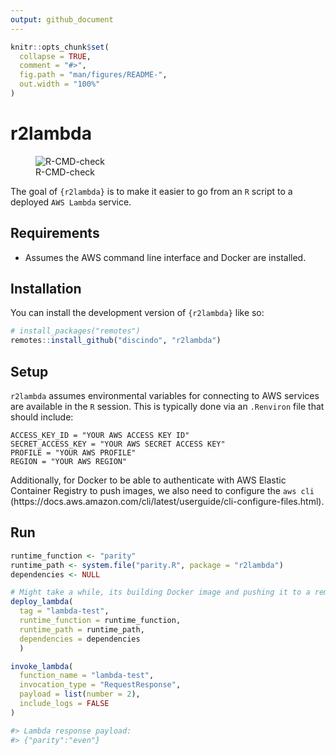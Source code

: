 ```yaml
---
output: github_document
---
```


<!-- README.md is generated from README.Rmd. Please edit that file -->

```r
knitr::opts_chunk$set(
  collapse = TRUE,
  comment = "#>",
  fig.path = "man/figures/README-",
  out.width = "100%"
)
```

# r2lambda

<!-- badges: start -->

![R-CMD-check](https://github.com/discindo/newscatcheR/workflows/R-CMD-check/badge.svg)

<!-- badges: end -->

The goal of `{r2lambda}` is to make it easier to go from an `R` script to a deployed 
`AWS Lambda` service.

## Requirements

- Assumes the AWS command line interface and Docker are installed.

## Installation

You can install the development version of `{r2lambda}` like so:

``` r
# install_packages("remotes")
remotes::install_github("discindo", "r2lambda")
```

## Setup

`r2lambda` assumes environmental variables for connecting to AWS services are available
in the `R` session. This is typically done via an `.Renviron` file that should include:

```
ACCESS_KEY_ID = "YOUR AWS ACCESS KEY ID"
SECRET_ACCESS_KEY = "YOUR AWS SECRET ACCESS KEY"
PROFILE = "YOUR AWS PROFILE"
REGION = "YOUR AWS REGION"
```

Additionally, for Docker to be able to authenticate with AWS Elastic Container Registry
to push images, we also need to configure the `aws cli` (https://docs.aws.amazon.com/cli/latest/userguide/cli-configure-files.html).

## Run

```r
runtime_function <- "parity"
runtime_path <- system.file("parity.R", package = "r2lambda")
dependencies <- NULL

# Might take a while, its building Docker image and pushing it to a remote repository
deploy_lambda(
  tag = "lambda-test",
  runtime_function = runtime_function,
  runtime_path = runtime_path,
  dependencies = dependencies
  )

invoke_lambda(
  function_name = "lambda-test",
  invocation_type = "RequestResponse",
  payload = list(number = 2),
  include_logs = FALSE
)

#> Lambda response payload: 
#> {"parity":"even"}

```

